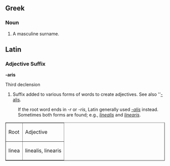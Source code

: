 ==Greek==
===Noun===

#A masculine surname. <!--Romanized form of [[-]]-->

==Latin==
===Adjective Suffix===
'''-aris'''

Third declension

# Suffix added to various forms of words to create adjectives.  See also ''[[-alis]].

: If the root word ends in ''-r'' or ''-ris'', Latin generally used ''[[-alis]]'' instead.  Sometimes both forms are found; e.g., ''[[linealis]]'' and ''[[linearis]]''.

<table border="1">
  <tr><td>Root</td>
      <td>Adjective</td>
  </tr>
  <tr><td>linea</td>
      <td>linealis, linearis</td>
  </tr>
<table>